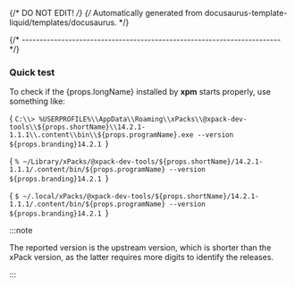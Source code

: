 {/* DO NOT EDIT! */}
{/* Automatically generated from docusaurus-template-liquid/templates/docusaurus. */}


{/* ------------------------------------------------------------------------ */}

### Quick test

To check if the {props.longName} installed by **xpm** starts properly, use something like:

<Tabs groupId="operating-systems">

<TabItem value="windows" label="Windows" default>

<CodeBlock language="console"> {
`C:\\> %USERPROFILE%\\AppData\\Roaming\\xPacks\\@xpack-dev-tools\\${props.shortName}\\14.2.1-1.1.1\\.content\\bin\\${props.programName}.exe --version
${props.branding}14.2.1
`} </CodeBlock>

</TabItem>

<TabItem value="macos" label="macOS">

<CodeBlock language="console"> {
`% ~/Library/xPacks/@xpack-dev-tools/${props.shortName}/14.2.1-1.1.1/.content/bin/${props.programName} --version
${props.branding}14.2.1
`} </CodeBlock>

</TabItem>

<TabItem value="linux" label="GNU/Linux">

<CodeBlock language="console"> {
`$ ~/.local/xPacks/@xpack-dev-tools/${props.shortName}/14.2.1-1.1.1/.content/bin/${props.programName} --version
${props.branding}14.2.1
`} </CodeBlock>

</TabItem>

</Tabs>

:::note

The reported version is the upstream version, which is shorter than the xPack
version, as the latter requires more digits to identify the releases.

:::
